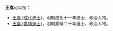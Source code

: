 
'''王嵩'''可以指：
* [[王嵩_(成化進士)|王嵩 (成化進士)]]，明朝成化十一年進士，政治人物。
* [[王嵩_(嘉靖進士)|王嵩 (嘉靖進士)]]，明朝嘉靖二十年進士、政治人物。
{{disambig}}